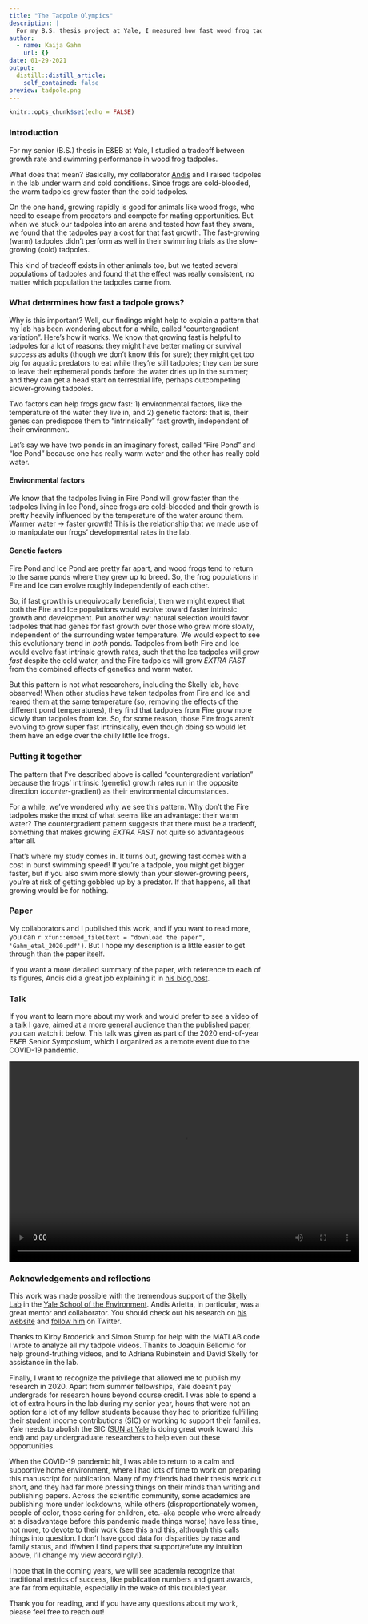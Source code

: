 ```yaml
---
title: "The Tadpole Olympics"
description: |
  For my B.S. thesis project at Yale, I measured how fast wood frog tadpoles swim in response to a simulated predator attack, and how that swimming speed relates to their developmental rate. It turns out that developing fast comes with a performance cost, and that tradeoff might help to explain some of the patterns we've observed in wood frogs' developmental rates in the past.
author:
  - name: Kaija Gahm
    url: {}
date: 01-29-2021
output:
  distill::distill_article:
    self_contained: false
preview: tadpole.png
---
```


```r
knitr::opts_chunk$set(echo = FALSE)
```

### Introduction
For my senior (B.S.) thesis in E&EB at Yale, I studied a tradeoff between growth rate and swimming performance in wood frog tadpoles.

What does that mean? Basically, my collaborator [Andis](https://www.azandisresearch.com/) and I raised tadpoles in the lab under warm and cold conditions. Since frogs are cold-blooded, the warm tadpoles grew faster than the cold tadpoles. 

On the one hand, growing rapidly is good for animals like wood frogs, who need to escape from predators and compete for mating opportunities. But when we stuck our tadpoles into an arena and tested how fast they swam, we found that the tadpoles pay a cost for that fast growth. The fast-growing (warm) tadpoles didn't perform as well in their swimming trials as the slow-growing (cold) tadpoles. 

This kind of tradeoff exists in other animals too, but we tested several populations of tadpoles and found that the effect was really consistent, no matter which population the tadpoles came from. 

### What determines how fast a tadpole grows?
Why is this important? Well, our findings might help to explain a pattern that my lab has been wondering about for a while, called "countergradient variation". Here's how it works. 
We know that growing fast is helpful to tadpoles for a lot of reasons: they might have better mating or survival success as adults (though we don't know this for sure); they might get too big for aquatic predators to eat while they're still tadpoles; they can be sure to leave their ephemeral ponds before the water dries up in the summer; and they can get a head start on terrestrial life, perhaps outcompeting slower-growing tadpoles.

Two factors can help frogs grow fast: 1) environmental factors, like the temperature of the water they live in, and 2) genetic factors: that is, their genes can predispose them to "intrinsically" fast growth, independent of their environment.

Let's say we have two ponds in an imaginary forest, called "Fire Pond" and "Ice Pond" because one has really warm water and the other has really cold water. 

#### Environmental factors
We know that the tadpoles living in Fire Pond will grow faster than the tadpoles living in Ice Pond, since frogs are cold-blooded and their growth is pretty heavily influenced by the temperature of the water around them. Warmer water -> faster growth! This is the relationship that we made use of to manipulate our frogs' developmental rates in the lab.

#### Genetic factors
Fire Pond and Ice Pond are pretty far apart, and wood frogs tend to return to the same ponds where they grew up to breed. So, the frog populations in Fire and Ice can evolve roughly independently of each other.

So, if fast growth is unequivocally beneficial, then we might expect that both the Fire and Ice populations would evolve toward faster intrinsic growth and development. Put another way: natural selection would favor tadpoles that had genes for fast growth over those who grew more slowly, independent of the surrounding water temperature. We would expect to see this evolutionary trend in *both* ponds. Tadpoles from both Fire and Ice would evolve fast intrinsic growth rates, such that the Ice tadpoles will grow *fast* despite the cold water, and the Fire tadpoles will grow *EXTRA FAST* from the combined effects of genetics and warm water.

But this pattern is not what researchers, including the Skelly lab, have observed! When other studies have taken tadpoles from Fire and Ice and reared them at the same temperature (so, removing the effects of the different pond temperatures), they find that tadpoles from Fire grow more slowly than tadpoles from Ice. So, for some reason, those Fire frogs aren't evolving to grow super fast intrinsically, even though doing so would let them have an edge over the chilly little Ice frogs.

### Putting it together
The pattern that I've described above is called "countergradient variation" because the frogs' intrinsic (genetic) growth rates run in the opposite direction (*counter*-gradient) as their environmental circumstances.

For a while, we've wondered why we see this pattern. Why don't the Fire tadpoles make the most of what seems like an advantage: their warm water? The countergradient pattern suggests that there must be a tradeoff, something that makes growing *EXTRA FAST* not quite so advantageous after all.

That's where my study comes in. It turns out, growing fast comes with a cost in burst swimming speed! If you're a tadpole, you might get bigger faster, but if you also swim more slowly than your slower-growing peers, you're at risk of getting gobbled up by a predator. If that happens, all that growing would be for nothing.

### Paper
My collaborators and I published this work, and if you want to read more, you can `r xfun::embed_file(text = "download the paper", 'Gahm_etal_2020.pdf')`. But I hope my description is a little easier to get through than the paper itself.

If you want a more detailed summary of the paper, with reference to each of its figures, Andis did a great job explaining it in [his blog post](https://www.azandisresearch.com/2020/12/24/hot-competition-and-tadpole-olympics/).

### Talk
If you want to learn more about my work and would prefer to see a video of a talk I gave, aimed at a more general audience than the published paper, you can watch it below. This talk was given as part of the 2020 end-of-year E&EB Senior Symposium, which I organized as a remote event due to the COVID-19 pandemic.

<video width="700" height="400" controls>
<source src="tadpoleOlympics.mp4" type="video/mp4">
</video>

### Acknowledgements and reflections
This work was made possible with the tremendous support of the [Skelly Lab](https://campuspress.yale.edu/skellylab/) in the [Yale School of the Environment](https://environment.yale.edu/). Andis Arietta, in particular, was a great mentor and collaborator. You should check out his research on [his website](https://www.azandisresearch.com/) and [follow him](https://twitter.com/azandisarietta) on Twitter.

Thanks to Kirby Broderick and Simon Stump for help with the MATLAB code I wrote to analyze all my tadpole videos. Thanks to Joaquin Bellomio for help ground-truthing videos, and to Adriana Rubinstein and David Skelly for assistance in the lab.

Finally, I want to recognize the privilege that allowed me to publish my research in 2020. Apart from summer fellowships, Yale doesn't pay undergrads for research hours beyond course credit. I was able to spend a lot of extra hours in the lab during my senior year, hours that were not an option for a lot of my fellow students because they had to prioritize fulfilling their student income contributions (SIC) or working to support their families. Yale needs to abolish the SIC ([SUN at Yale](https://sunatyale.org/) is doing great work toward this end) and pay undergraduate researchers to help even out these opportunities.

When the COVID-19 pandemic hit, I was able to return to a calm and supportive home environment, where I had lots of time to work on preparing this manuscript for publication. Many of my friends had their thesis work cut short, and they had far more pressing things on their minds than writing and publishing papers. Across the scientific community, some academics are publishing more under lockdowns, while others (disproportionately women, people of color, those caring for children, etc.--aka people who were already at a disadvantage before this pandemic made things worse) have less time, not more, to devote to their work (see [this](https://www.insidehighered.com/news/2020/04/21/early-journal-submission-data-suggest-covid-19-tanking-womens-research-productivity) and [this](https://www.nature.com/articles/d41586-020-01294-9), although [this](https://github.com/drfreder/pandemic-pub-bias/blob/master/README.md) calls things into question. I don't have good data for disparities by race and family status, and if/when I find papers that support/refute my intuition above, I'll change my view accordingly!). 

I hope that in the coming years, we will see academia recognize that traditional metrics of success, like publication numbers and grant awards, are far from equitable, especially in the wake of this troubled year.

Thank you for reading, and if you have any questions about my work, please feel free to reach out!
